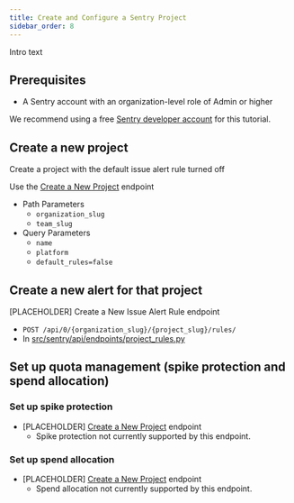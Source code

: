 ```yaml
---
title: Create and Configure a Sentry Project
sidebar_order: 8
---
```


Intro text

## Prerequisites

- A Sentry account with an organization-level role of Admin or higher <!-- TODO SHANA confirm -->

We recommend using a free [Sentry developer account](https://sentry.io/pricing/) for this tutorial.

## Create a new project

Create a project with the default issue alert rule turned off

Use the [Create a New Project](https://docs.sentry.io/api/projects/create-a-new-project/) endpoint

- Path Parameters
    - `organization_slug`
    - `team_slug`
- Query Parameters
    - `name`
    - `platform`
    - `default_rules=false`

## Create a new alert for that project

[PLACEHOLDER] Create a New Issue Alert Rule endpoint

- `POST /api/0/{organization_slug}/{project_slug}/rules/`
- In [src/sentry/api/endpoints/project_rules.py](https://github.com/getsentry/sentry/blob/7a826c993a69e0d5a25ceb368483d34de46896c0/src/sentry/api/endpoints/project_rules.py#L49)

## Set up quota management (spike protection and spend allocation)

### Set up spike protection

- [PLACEHOLDER] [Create a New Project](https://docs.sentry.io/api/projects/create-a-new-project/) endpoint
    - Spike protection not currently supported by this endpoint.

### Set up spend allocation

- [PLACEHOLDER] [Create a New Project](https://docs.sentry.io/api/projects/create-a-new-project/) endpoint
    - Spend allocation not currently supported by this endpoint.
